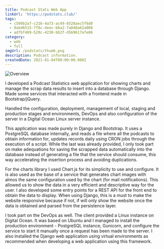 ```yaml
---
title: Podcast Stats Web App
linkUrl: 'https://podstats.club/'
tags:
  - c509b2a7-c216-4a73-ac49-8528aec5f6d0
  - 9abd6515-7f8c-4eec-b6a2-7a848a62a008
  - ad7bf409-520c-4230-bb2f-d569617afe06
category:
  - web
  - full
imgUrl: /podstats/thumb.png
description: Podcast information.
createdDate: 2021-01-04T08:00:00.000Z
---
```


![Overview](/podstats.jpg)

I developed a Podcast Statistics web application for showing charts and manage the scrap data results to insert into a database through Django. Made some services that interacted with a frontend made in Bootstrap/jQuery.

Handled the configuration, deployment, management of local, staging and production stages and environments, DevOps and also configuration of the server in a Digital Ocean Linux server instance.

This application was made purely in Django and Bootstrap. It uses a PostgreSQL database internally, and reads a file where all the podcasts to obtain information for, updates records daily using CRON jobs through the execution of a script. While the last was already provided, I only took part on make adequations for saving the scrapped data automatically into the database instead of generating a file that the service should consume, this way accelerating the insertion process and avoiding duplications.

For the charts library I used Chart.js for its simplicity to use and configure. It is also used as the base of a service that generates chart images with almos the same configuration used by the chart (for mail notifications). This allowed us to show the data in a very efficient and descriptive way for the user. I also developed some entry points for a REST API for the front end to obtain the data to display. When using Django, this is a must to make the website responsive because if not, if will only show the website once the data is obtained and parsed from the persistence layer.

I took part on the DevOps as well. The client provided a Linux instance on Digital Ocean. It was based on Ubuntu and I managed to install the production environment - PostgreSQL instance, Gunicorn, and configure the service to start it manually once a request has been made to the server. I also installed the Django web application using virtual environments as recommended when developing a web application using this framework.

